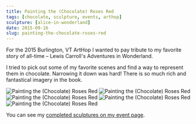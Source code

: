 ```yaml
---
title: Painting the (Chocolate) Roses Red
tags: [chocolate, sculpture, events, arthop]
sculpture: [alice-in-wonderland]
date: 2015-09-16
slug: painting-the-chocolate-roses-red
---
```



For the 2015 Burlington, VT ArtHop I wanted to pay tribute to my favorite story of all-time – Lewis Carroll's Adventures in Wonderland.

I tried to pick out some of my favorite scenes and find a way to represent them in chocolate. Narrowing it down was hard! There is so much rich and fantastical imagery in the book.

<Image src="/src/assets/roses-5.jpg" alt="Painting the (Chocolate) Roses Red" width={400} height={300} />

<Image src="/src/assets/roses-3.jpg" alt="Painting the (Chocolate) Roses Red" width={400} height={300} />

<Image src="/src/assets/roses-2.jpg" alt="Painting the (Chocolate) Roses Red" width={400} height={300} />

<Image src="/src/assets/roses-4.jpg" alt="Painting the (Chocolate) Roses Red" width={300} height={400} />

<Image src="/src/assets/roses-6.jpg" alt="Painting the (Chocolate) Roses Red" width={400} height={300} />


You can see my [completed sculptures on my event page](/sculptures/adventures-in-wonderland/).
